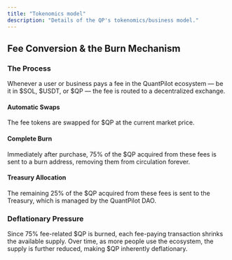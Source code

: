 ```yaml
---
title: "Tokenomics model"
description: "Details of the QP's tokenomics/business model."
---
```


## Fee Conversion & the Burn Mechanism

### The Process

Whenever a user or business pays a fee in the QuantPilot ecosystem — be it in $SOL, $USDT, or $QP — the fee is routed to a decentralized exchange.

#### Automatic Swaps

The fee tokens are swapped for $QP at the current market price.

#### Complete Burn

Immediately after purchase, 75% of the $QP acquired from these fees is sent to a burn address, removing them from circulation forever.

#### Treasury Allocation

The remaining 25% of the $QP acquired from these fees is sent to the Treasury, which is managed by the QuantPilot DAO.

### Deflationary Pressure

Since 75% fee-related $QP is burned, each fee-paying transaction shrinks the available supply. Over time, as more people use the ecosystem, the supply is further reduced, making $QP inherently deflationary.

##